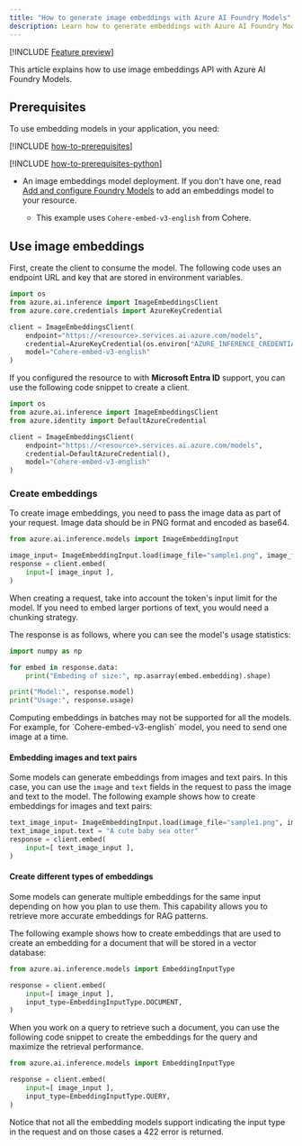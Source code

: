 ```yaml
---
title: "How to generate image embeddings with Azure AI Foundry Models"
description: Learn how to generate embeddings with Azure AI Foundry Models
---
```


[!INCLUDE [Feature preview](~/reusable-content/ce-skilling/azure/includes/ai-studio/includes/feature-preview)]


This article explains how to use image embeddings API with Azure AI Foundry Models.


## Prerequisites

To use embedding models in your application, you need:

[!INCLUDE [how-to-prerequisites](../how-to-prerequisites)]

[!INCLUDE [how-to-prerequisites-python](../how-to-prerequisites-python)]

* An image embeddings model deployment. If you don't have one, read [Add and configure Foundry Models](../../how-to/create-model-deployments) to add an embeddings model to your resource.

  * This example uses `Cohere-embed-v3-english` from Cohere.


## Use image embeddings

First, create the client to consume the model. The following code uses an endpoint URL and key that are stored in environment variables.


```python
import os
from azure.ai.inference import ImageEmbeddingsClient
from azure.core.credentials import AzureKeyCredential

client = ImageEmbeddingsClient(
    endpoint="https://<resource>.services.ai.azure.com/models",
    credential=AzureKeyCredential(os.environ["AZURE_INFERENCE_CREDENTIAL"]),
    model="Cohere-embed-v3-english"
)
```

If you configured the resource to with **Microsoft Entra ID** support, you can use the following code snippet to create a client.

```python
import os
from azure.ai.inference import ImageEmbeddingsClient
from azure.identity import DefaultAzureCredential

client = ImageEmbeddingsClient(
    endpoint="https://<resource>.services.ai.azure.com/models",
    credential=DefaultAzureCredential(),
    model="Cohere-embed-v3-english"
)
```

### Create embeddings

To create image embeddings, you need to pass the image data as part of your request. Image data should be in PNG format and encoded as base64.

```python
from azure.ai.inference.models import ImageEmbeddingInput

image_input= ImageEmbeddingInput.load(image_file="sample1.png", image_format="png")
response = client.embed(
    input=[ image_input ],
)
```

<Tip>
When creating a request, take into account the token's input limit for the model. If you need to embed larger portions of text, you would need a chunking strategy.
</Tip>

The response is as follows, where you can see the model's usage statistics:


```python
import numpy as np

for embed in response.data:
    print("Embeding of size:", np.asarray(embed.embedding).shape)

print("Model:", response.model)
print("Usage:", response.usage)
```

<Info>
Computing embeddings in batches may not be supported for all the models. For example, for `Cohere-embed-v3-english` model, you need to send one image at a time.
</Info>

#### Embedding images and text pairs

Some models can generate embeddings from images and text pairs. In this case, you can use the `image` and `text` fields in the request to pass the image and text to the model. The following example shows how to create embeddings for images and text pairs:


```python
text_image_input= ImageEmbeddingInput.load(image_file="sample1.png", image_format="png")
text_image_input.text = "A cute baby sea otter"
response = client.embed(
    input=[ text_image_input ],
)
```

#### Create different types of embeddings

Some models can generate multiple embeddings for the same input depending on how you plan to use them. This capability allows you to retrieve more accurate embeddings for RAG patterns. 

The following example shows how to create embeddings that are used to create an embedding for a document that will be stored in a vector database:


```python
from azure.ai.inference.models import EmbeddingInputType

response = client.embed(
    input=[ image_input ],
    input_type=EmbeddingInputType.DOCUMENT,
)
```

When you work on a query to retrieve such a document, you can use the following code snippet to create the embeddings for the query and maximize the retrieval performance.


```python
from azure.ai.inference.models import EmbeddingInputType

response = client.embed(
    input=[ image_input ],
    input_type=EmbeddingInputType.QUERY,
)
```

Notice that not all the embedding models support indicating the input type in the request and on those cases a 422 error is returned.
